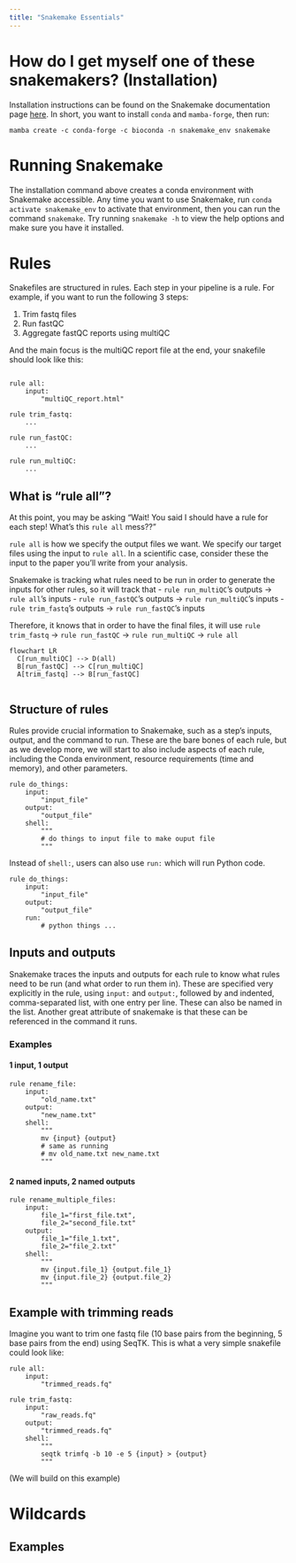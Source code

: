```yaml
---
title: "Snakemake Essentials"
---
```


# How do I get myself one of these snakemakers? (Installation)
Installation instructions can be found on the Snakemake documentation page [here](https://snakemake.readthedocs.io/en/stable/getting_started/installation.html). In short, you want to install `conda` and `mamba-forge`, then run:

```
mamba create -c conda-forge -c bioconda -n snakemake_env snakemake
```

# Running Snakemake
The installation command above creates a conda environment with Snakemake accessible. Any time you want to use Snakemake, run `conda activate snakemake_env` to activate that environment, then you can run the command `snakemake`. Try running `snakemake -h` to view the help options and make sure you have it installed.


# Rules
Snakefiles are structured in rules. Each step in your pipeline is a rule. For example, if you want to run the following 3 steps:

1. Trim fastq files
2. Run fastQC
3. Aggregate fastQC reports using multiQC

And the main focus is the multiQC report file at the end, your snakefile should look like this:

```snakemake

rule all:
    input:
        "multiQC_report.html"

rule trim_fastq:
    ...

rule run_fastQC:
    ...

rule run_multiQC:
    ...

```

## What is "rule all"?
At this point, you may be asking "Wait! You said I should have a rule for each step! What's this `rule all` mess??"

`rule all` is how we specify the output files we want. We specify our target files using the input to `rule all`. In a scientific case, consider these the input to the paper you'll write from your analysis. 

Snakemake is tracking what rules need to be run in order to generate the inputs for other rules, so it will track that 
- `rule run_multiQC`'s outputs -> `rule all`'s inputs 
- `rule run_fastQC`'s outputs -> `rule run_multiQC`'s inputs 
- `rule trim_fastq`'s outputs -> `rule run_fastQC`'s inputs 

Therefore, it knows that in order to have the final files, it will use `rule trim_fastq` -> `rule run_fastQC` -> `rule run_multiQC` -> `rule all`

```mermaid
flowchart LR
  C[run_multiQC] --> D(all)
  B[run_fastQC] --> C[run_multiQC]
  A[trim_fastq] --> B[run_fastQC]
  
```

## Structure of rules
Rules provide crucial information to Snakemake, such as a step's inputs, output, and the command to run. These are the bare bones of each rule, but as we develop more, we will start to also include aspects of each rule, including the Conda environment, resource requirements (time and memory), and other parameters. 

```snakemake
rule do_things:
    input:
        "input_file"
    output:
        "output_file"
    shell:
        """
        # do things to input file to make ouput file
        """
```

Instead of `shell:`, users can also use `run:` which will run Python code.

```snakemake
rule do_things:
    input:
        "input_file"
    output:
        "output_file"
    run:
        # python things ...
```

## Inputs and outputs
Snakemake traces the inputs and outputs for each rule to know what rules need to be run (and what order to run them in). These are specified very explicitly in the rule, using `input:` and `output:`, followed by and indented, comma-separated list, with one entry per line. These can also be named in the list. Another great attribute of snakemake is that these can be referenced in the command it runs.

### Examples
#### 1 input, 1 output
```snakemake
rule rename_file:
    input:
        "old_name.txt"
    output:
        "new_name.txt"
    shell:
        """
        mv {input} {output}
        # same as running
        # mv old_name.txt new_name.txt
        """
```

#### 2 named inputs, 2 named outputs
```snakemake
rule rename_multiple_files:
    input:
        file_1="first_file.txt",
        file_2="second_file.txt"
    output:
        file_1="file_1.txt",
        file_2="file_2.txt"
    shell:
        """
        mv {input.file_1} {output.file_1}
        mv {input.file_2} {output.file_2}
        """
```

## Example with trimming reads
Imagine you want to trim one fastq file (10 base pairs from the beginning, 5 base pairs from the end) using SeqTK. This is what a very simple snakefile could look like:
```snakemake
rule all:
    input:
        "trimmed_reads.fq"

rule trim_fastq:
    input:
        "raw_reads.fq"
    output:
        "trimmed_reads.fq"
    shell:
        """
        seqtk trimfq -b 10 -e 5 {input} > {output}
        """
```
(We will build on this example)


# Wildcards


## Examples